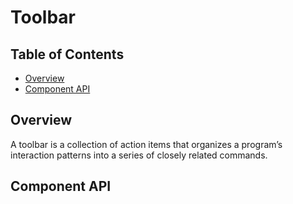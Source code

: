 


# Toolbar

## Table of Contents

- [Overview](#overview)
- [Component API](#component-api)

## Overview

A toolbar is a collection of action items that organizes a program’s interaction
patterns into a series of closely related commands.

<Preview>
  <Story id={getStorybookSlug(pkg, Toolbar.displayName, 'toolbar')} />
</Preview>

## Component API

<ArgsTable />
